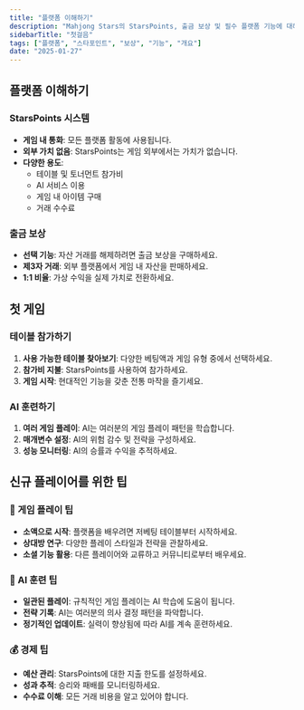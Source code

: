 ```yaml
---
title: "플랫폼 이해하기"
description: "Mahjong Stars의 StarsPoints, 출금 보상 및 필수 플랫폼 기능에 대해 알아보세요."
sidebarTitle: "첫걸음"
tags: ["플랫폼", "스타포인트", "보상", "기능", "개요"]
date: "2025-01-27"
---
```


## 플랫폼 이해하기

### StarsPoints 시스템
- **게임 내 통화**: 모든 플랫폼 활동에 사용됩니다.
- **외부 가치 없음**: StarsPoints는 게임 외부에서는 가치가 없습니다.
- **다양한 용도**:
  - 테이블 및 토너먼트 참가비
  - AI 서비스 이용
  - 게임 내 아이템 구매
  - 거래 수수료

### 출금 보상
- **선택 기능**: 자산 거래를 해제하려면 출금 보상을 구매하세요.
- **제3자 거래**: 외부 플랫폼에서 게임 내 자산을 판매하세요.
- **1:1 비율**: 가상 수익을 실제 가치로 전환하세요.

## 첫 게임

### 테이블 참가하기
1. **사용 가능한 테이블 찾아보기**: 다양한 베팅액과 게임 유형 중에서 선택하세요.
2. **참가비 지불**: StarsPoints를 사용하여 참가하세요.
3. **게임 시작**: 현대적인 기능을 갖춘 전통 마작을 즐기세요.

### AI 훈련하기
1. **여러 게임 플레이**: AI는 여러분의 게임 플레이 패턴을 학습합니다.
2. **매개변수 설정**: AI의 위험 감수 및 전략을 구성하세요.
3. **성능 모니터링**: AI의 승률과 수익을 추적하세요.

## 신규 플레이어를 위한 팁

### 🎯 게임 플레이 팁
- **소액으로 시작**: 플랫폼을 배우려면 저베팅 테이블부터 시작하세요.
- **상대방 연구**: 다양한 플레이 스타일과 전략을 관찰하세요.
- **소셜 기능 활용**: 다른 플레이어와 교류하고 커뮤니티로부터 배우세요.

### 🤖 AI 훈련 팁
- **일관된 플레이**: 규칙적인 게임 플레이는 AI 학습에 도움이 됩니다.
- **전략 기록**: AI는 여러분의 의사 결정 패턴을 파악합니다.
- **정기적인 업데이트**: 실력이 향상됨에 따라 AI를 계속 훈련하세요.

### 💰 경제 팁
- **예산 관리**: StarsPoints에 대한 지출 한도를 설정하세요.
- **성과 추적**: 승리와 패배를 모니터링하세요.
- **수수료 이해**: 모든 거래 비용을 알고 있어야 합니다.